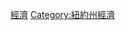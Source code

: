 {{Cat main|紐約市經濟}}
{{Commons cat|Economy of New York City}}

[[Category:紐約市|經濟]]
[[Category:紐約州經濟|Category:紐約州經濟]]